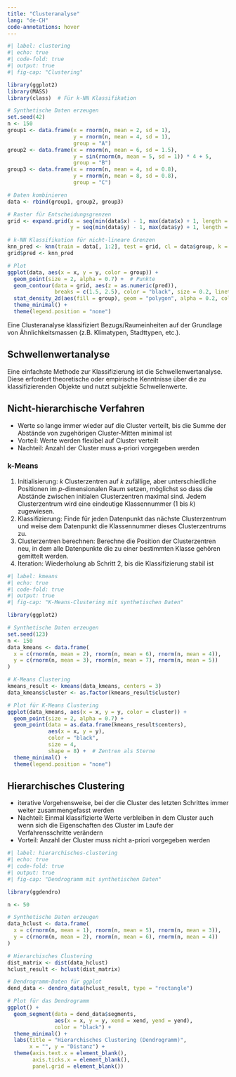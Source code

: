 ```yaml
---
title: "Clusteranalyse"
lang: "de-CH"
code-annotations: hover
---
```


```r
#| label: clustering
#| echo: true
#| code-fold: true
#| output: true
#| fig-cap: "Clustering"

library(ggplot2)
library(MASS)
library(class)  # Für k-NN Klassifikation

# Synthetische Daten erzeugen
set.seed(42)
n <- 150
group1 <- data.frame(x = rnorm(n, mean = 2, sd = 1), 
                     y = rnorm(n, mean = 4, sd = 1), 
                     group = "A")
group2 <- data.frame(x = rnorm(n, mean = 6, sd = 1.5), 
                     y = sin(rnorm(n, mean = 5, sd = 1)) * 4 + 5, 
                     group = "B")
group3 <- data.frame(x = rnorm(n, mean = 4, sd = 0.8), 
                     y = rnorm(n, mean = 8, sd = 0.8), 
                     group = "C")

# Daten kombinieren
data <- rbind(group1, group2, group3)

# Raster für Entscheidungsgrenzen
grid <- expand.grid(x = seq(min(data$x) - 1, max(data$x) + 1, length = 300),
                    y = seq(min(data$y) - 1, max(data$y) + 1, length = 300))

# k-NN Klassifikation für nicht-lineare Grenzen
knn_pred <- knn(train = data[, 1:2], test = grid, cl = data$group, k = 15)
grid$pred <- knn_pred

# Plot
ggplot(data, aes(x = x, y = y, color = group)) +
  geom_point(size = 2, alpha = 0.7) +  # Punkte
  geom_contour(data = grid, aes(z = as.numeric(pred)), 
               breaks = c(1.5, 2.5), color = "black", size = 0.2, linetype = "solid") +  # Wilde Grenzen
  stat_density_2d(aes(fill = group), geom = "polygon", alpha = 0.2, color = NA) +  # Farbige Dichtekonturen
  theme_minimal() +
  theme(legend.position = "none")
```

Eine Clusteranalyse klassifiziert Bezugs/Raumeinheiten auf der Grundlage von Ähnlichkeitsmassen (z.B. Klimatypen, Stadttypen, etc.).

## Schwellenwertanalyse

Eine einfachste Methode zur Klassifizierung ist die Schwellenwertanalyse. Diese erfordert theoretische oder empirische Kenntnisse über die zu klassifizierenden Objekte und nutzt subjektie Schwellenwerte.

## Nicht-hierarchische Verfahren

- Werte so lange immer wieder auf die Cluster verteilt, bis die Summe der Abstände von zugehörigen Cluster-Mitten minimal ist
- Vorteil: Werte werden flexibel auf Cluster verteilt
- Nachteil: Anzahl der Cluster muss a-priori vorgegeben werden

### k-Means

1. Initialisierung: $k$ Clusterzentren auf $k$ zufällige, aber unterschiedliche Positionen im $p$-dimensionalen Raum setzen, möglichst so dass die Abstände zwischen initialen Clusterzentren maximal sind. Jedem Clusterzentrum wird eine eindeutige Klassennummer (1 bis $k$) zugewiesen.
2. Klassifizierung: Finde für jeden Datenpunkt das nächste Clusterzentrum und weise dem Datenpunkt die Klassennummer dieses Clusterzentrums zu.
3. Clusterzentren berechnen: Berechne die Position der Clusterzentren neu, in dem alle Datenpunkte die zu einer bestimmten Klasse gehören gemittelt werden.
4. Iteration: Wiederholung ab Schritt 2, bis die Klassifizierung stabil ist

```r
#| label: kmeans
#| echo: true
#| code-fold: true
#| output: true
#| fig-cap: "K-Means-Clustering mit synthetischen Daten"

library(ggplot2)

# Synthetische Daten erzeugen
set.seed(123)
n <- 150
data_kmeans <- data.frame(
  x = c(rnorm(n, mean = 2), rnorm(n, mean = 6), rnorm(n, mean = 4)),
  y = c(rnorm(n, mean = 3), rnorm(n, mean = 7), rnorm(n, mean = 5))
)

# K-Means Clustering
kmeans_result <- kmeans(data_kmeans, centers = 3)
data_kmeans$cluster <- as.factor(kmeans_result$cluster)

# Plot für K-Means Clustering
ggplot(data_kmeans, aes(x = x, y = y, color = cluster)) +
  geom_point(size = 2, alpha = 0.7) +
  geom_point(data = as.data.frame(kmeans_result$centers), 
             aes(x = x, y = y), 
             color = "black", 
             size = 4, 
             shape = 8) +  # Zentren als Sterne
  theme_minimal() +
  theme(legend.position = "none")
```

## Hierarchisches Clustering

- iterative Vorgehensweise, bei der die Cluster des letzten Schrittes immer weiter zusammengefasst werden
-  Nachteil: Einmal klassifizierte Werte verbleiben in dem Cluster auch wenn sich die Eigenschaften des Cluster im Laufe der Verfahrensschritte verändern
-  Vorteil: Anzahl der Cluster muss nicht a-priori vorgegeben werden



```r
#| label: hierarchisches-clustering
#| echo: true
#| code-fold: true
#| output: true
#| fig-cap: "Dendrogramm mit synthetischen Daten"

library(ggdendro)

n <- 50

# Synthetische Daten erzeugen
data_hclust <- data.frame(
  x = c(rnorm(n, mean = 1), rnorm(n, mean = 5), rnorm(n, mean = 3)),
  y = c(rnorm(n, mean = 2), rnorm(n, mean = 6), rnorm(n, mean = 4))
)

# Hierarchisches Clustering
dist_matrix <- dist(data_hclust)
hclust_result <- hclust(dist_matrix)

# Dendrogramm-Daten für ggplot
dend_data <- dendro_data(hclust_result, type = "rectangle")

# Plot für das Dendrogramm
ggplot() +
  geom_segment(data = dend_data$segments, 
               aes(x = x, y = y, xend = xend, yend = yend), 
               color = "black") +
  theme_minimal() +
  labs(title = "Hierarchisches Clustering (Dendrogramm)",
       x = "", y = "Distanz") +
  theme(axis.text.x = element_blank(),
        axis.ticks.x = element_blank(),
        panel.grid = element_blank())
```












